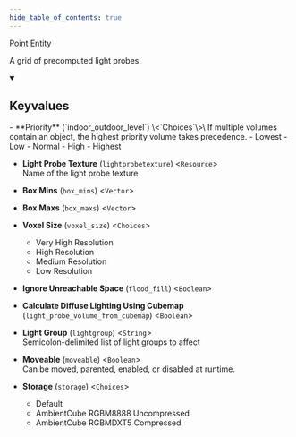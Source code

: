 ```yaml
---
hide_table_of_contents: true
---
```


<!---
!!!!!!
THIS PAGE IS AUTOGENERATED FROM GAME FGD DEFINITIONS!
DO NOT EDIT MANUALLY!
!!!!!!

In order to make edits, you can make an annotation file in /fgd_dump_overrides
-->


Point Entity

A grid of precomputed light probes.

<details open>
<summary><h2>Keyvalues</h2></summary>
- **Priority** (`indoor_outdoor_level`) \<`Choices`\>\
If multiple volumes contain an object, the highest priority volume takes precedence.
  - Lowest 
  - Low 
  - Normal 
  - High 
  - Highest 


- **Light Probe Texture** (`lightprobetexture`) \<`Resource`\>\
Name of the light probe texture

- **Box Mins** (`box_mins`) \<`Vector`\>

- **Box Maxs** (`box_maxs`) \<`Vector`\>

- **Voxel Size** (`voxel_size`) \<`Choices`\>
  - Very High Resolution 
  - High Resolution 
  - Medium Resolution 
  - Low Resolution 


- **Ignore Unreachable Space** (`flood_fill`) \<`Boolean`\>

- **Calculate Diffuse Lighting Using Cubemap** (`light_probe_volume_from_cubemap`) \<`Boolean`\>

- **Light Group** (`lightgroup`) \<`String`\>\
Semicolon-delimited list of light groups to affect

- **Moveable** (`moveable`) \<`Boolean`\>\
Can be moved, parented, enabled, or disabled at runtime.

- **Storage** (`storage`) \<`Choices`\>
  - Default 
  - AmbientCube RGBM8888 Uncompressed 
  - AmbientCube RGBMDXT5 Compressed 



 </details>


